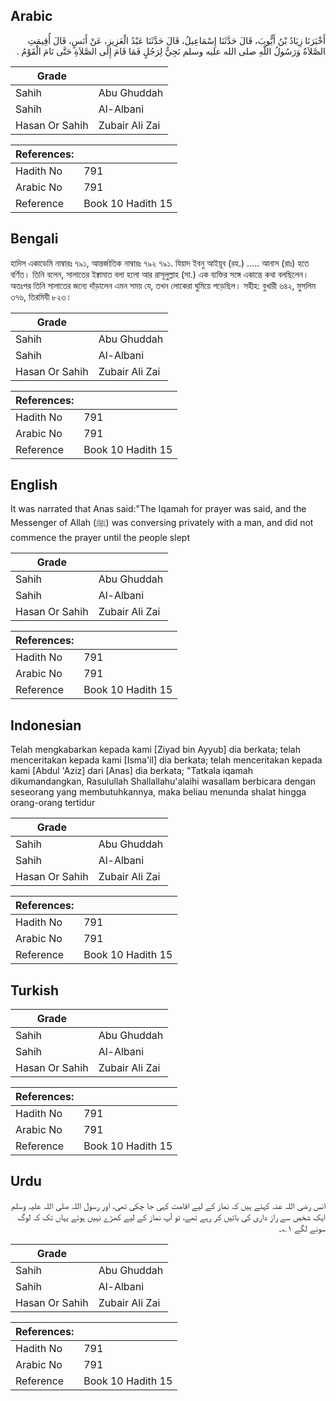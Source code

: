## Arabic


<div dir="rtl" lang="ar" style={{fontSize:'larger',backgroundColor:'#f8f9fa',padding:20}}>
أَخْبَرَنَا زِيَادُ بْنُ أَيُّوبَ، قَالَ حَدَّثَنَا إِسْمَاعِيلُ، قَالَ حَدَّثَنَا عَبْدُ الْعَزِيزِ، عَنْ أَنَسٍ، قَالَ أُقِيمَتِ الصَّلاَةُ وَرَسُولُ اللَّهِ صلى الله عليه وسلم نَجِيٌّ لِرَجُلٍ فَمَا قَامَ إِلَى الصَّلاَةِ حَتَّى نَامَ الْقَوْمُ ‏.‏
</div>
<div style={{backgroundColor:'#f8f9fa',padding:20, marginBottom: 10}}><table> <thead> <tr> <th>Grade</th> <th></th> </tr> </thead> <tbody> <tr><td>Sahih</td><td>Abu Ghuddah</td></tr><tr><td>Sahih</td><td>Al-Albani</td></tr><tr><td>Hasan Or Sahih</td><td>Zubair Ali Zai</td></tr></tbody></table><table> <thead> <tr> <th>References:</th> <th></th> </tr> </thead> <tbody><tr><td>Hadith No</td><td>791</td></tr><tr><td>Arabic No</td><td>791</td></tr><tr><td>Reference</td><td>Book 10 Hadith 15</td></tr></tbody></table></div>

## Bengali


<div dir="ltr" lang="bn" style={{fontSize:'larger',backgroundColor:'#f8f9fa',padding:20}}>
হাদিস একাডেমি নাম্বারঃ ৭৯১, আন্তর্জাতিক নাম্বারঃ ৭৯২ ৭৯১. যিয়াদ ইবনু আইয়ূব (রহ.) ..... আনাস (রাঃ) হতে বর্ণিত। তিনি বলেন, সালাতের ইক্বামাত বলা হলো আর রাসূলুল্লাহ (সা.) এক ব্যক্তির সঙ্গে একান্তে কথা বলছিলেন। অতঃপর তিনি সালাতের জন্যে দাঁড়ালেন এমন সময় যে, তখন লোকেরা ঘুমিয়ে পড়েছিল। সহীহ: বুখারী ৬৪২, মুসলিম ৩৭৬, তিরমিযী ৮২৩।
</div>
<div style={{backgroundColor:'#f8f9fa',padding:20, marginBottom: 10}}><table> <thead> <tr> <th>Grade</th> <th></th> </tr> </thead> <tbody> <tr><td>Sahih</td><td>Abu Ghuddah</td></tr><tr><td>Sahih</td><td>Al-Albani</td></tr><tr><td>Hasan Or Sahih</td><td>Zubair Ali Zai</td></tr></tbody></table><table> <thead> <tr> <th>References:</th> <th></th> </tr> </thead> <tbody><tr><td>Hadith No</td><td>791</td></tr><tr><td>Arabic No</td><td>791</td></tr><tr><td>Reference</td><td>Book 10 Hadith 15</td></tr></tbody></table></div>

## English


<div dir="ltr" lang="en" style={{fontSize:'larger',backgroundColor:'#f8f9fa',padding:20}}>
It was narrated that Anas said:"The Iqamah for prayer was said, and the Messenger of Allah (ﷺ) was conversing privately with a man, and did not commence the prayer until the people slept
</div>
<div style={{backgroundColor:'#f8f9fa',padding:20, marginBottom: 10}}><table> <thead> <tr> <th>Grade</th> <th></th> </tr> </thead> <tbody> <tr><td>Sahih</td><td>Abu Ghuddah</td></tr><tr><td>Sahih</td><td>Al-Albani</td></tr><tr><td>Hasan Or Sahih</td><td>Zubair Ali Zai</td></tr></tbody></table><table> <thead> <tr> <th>References:</th> <th></th> </tr> </thead> <tbody><tr><td>Hadith No</td><td>791</td></tr><tr><td>Arabic No</td><td>791</td></tr><tr><td>Reference</td><td>Book 10 Hadith 15</td></tr></tbody></table></div>

## Indonesian


<div dir="ltr" lang="id" style={{fontSize:'larger',backgroundColor:'#f8f9fa',padding:20}}>
Telah mengkabarkan kepada kami [Ziyad bin Ayyub] dia berkata; telah menceritakan kepada kami [Isma'il] dia berkata; telah menceritakan kepada kami [Abdul 'Aziz] dari [Anas] dia berkata; "Tatkala iqamah dikumandangkan, Rasulullah Shallallahu'alaihi wasallam berbicara dengan seseorang yang membutuhkannya, maka beliau menunda shalat hingga orang-orang tertidur
</div>
<div style={{backgroundColor:'#f8f9fa',padding:20, marginBottom: 10}}><table> <thead> <tr> <th>Grade</th> <th></th> </tr> </thead> <tbody> <tr><td>Sahih</td><td>Abu Ghuddah</td></tr><tr><td>Sahih</td><td>Al-Albani</td></tr><tr><td>Hasan Or Sahih</td><td>Zubair Ali Zai</td></tr></tbody></table><table> <thead> <tr> <th>References:</th> <th></th> </tr> </thead> <tbody><tr><td>Hadith No</td><td>791</td></tr><tr><td>Arabic No</td><td>791</td></tr><tr><td>Reference</td><td>Book 10 Hadith 15</td></tr></tbody></table></div>

## Turkish


<div dir="ltr" lang="tr" style={{fontSize:'larger',backgroundColor:'#f8f9fa',padding:20}}>

</div>
<div style={{backgroundColor:'#f8f9fa',padding:20, marginBottom: 10}}><table> <thead> <tr> <th>Grade</th> <th></th> </tr> </thead> <tbody> <tr><td>Sahih</td><td>Abu Ghuddah</td></tr><tr><td>Sahih</td><td>Al-Albani</td></tr><tr><td>Hasan Or Sahih</td><td>Zubair Ali Zai</td></tr></tbody></table><table> <thead> <tr> <th>References:</th> <th></th> </tr> </thead> <tbody><tr><td>Hadith No</td><td>791</td></tr><tr><td>Arabic No</td><td>791</td></tr><tr><td>Reference</td><td>Book 10 Hadith 15</td></tr></tbody></table></div>

## Urdu


<div dir="rtl" lang="ur" style={{fontSize:'larger',backgroundColor:'#f8f9fa',padding:20}}>
انس رضی اللہ عنہ کہتے ہیں کہ نماز کے لیے اقامت کہی جا چکی تھی، اور رسول اللہ صلی اللہ علیہ وسلم ایک شخص سے راز داری کی باتیں کر رہے تھے، تو آپ نماز کے لیے کھڑے نہیں ہوئے یہاں تک کہ لوگ سونے لگے ۱؎۔
</div>
<div style={{backgroundColor:'#f8f9fa',padding:20, marginBottom: 10}}><table> <thead> <tr> <th>Grade</th> <th></th> </tr> </thead> <tbody> <tr><td>Sahih</td><td>Abu Ghuddah</td></tr><tr><td>Sahih</td><td>Al-Albani</td></tr><tr><td>Hasan Or Sahih</td><td>Zubair Ali Zai</td></tr></tbody></table><table> <thead> <tr> <th>References:</th> <th></th> </tr> </thead> <tbody><tr><td>Hadith No</td><td>791</td></tr><tr><td>Arabic No</td><td>791</td></tr><tr><td>Reference</td><td>Book 10 Hadith 15</td></tr></tbody></table></div>